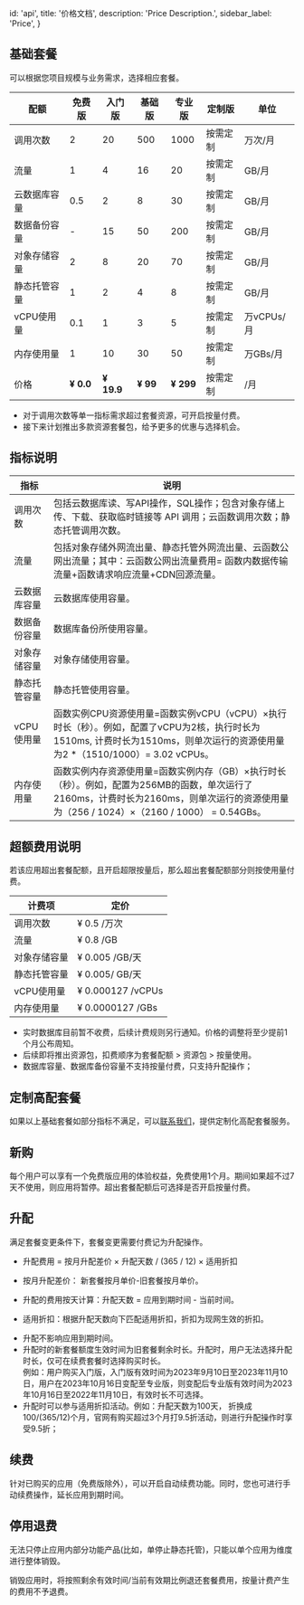 
  id: 'api',
  title: '价格文档',
  description: 'Price Description.',
  sidebar_label: 'Price',
}

## 基础套餐

可以根据您项目规模与业务需求，选择相应套餐。

| **配额**     | **免费版** | **入门版** | **基础版** | **专业版** | **定制版** | **单位**   |
| ------------ | ---------- | ---------- | ---------- | ---------- | ---------- | ---------- |
| 调用次数     | 2          | 20         | 500        | 1000       | 按需定制   | 万次/月    |
| 流量         | 1          | 4          | 16         | 20         | 按需定制   | GB/月      |
| 云数据库容量 | 0.5        | 2          | 8          | 30         | 按需定制   | GB/月      |
| 数据备份容量 | -          | 15         | 50         | 200        | 按需定制   | GB/月      |
| 对象存储容量   | 2          | 8          | 20         | 70         | 按需定制   | GB/月      |
| 静态托管容量 | 1          | 2          | 4          | 8          | 按需定制   | GB/月      |
| vCPU使用量   | 0.1        | 1          | 3          | 5          | 按需定制   | 万vCPUs/月 |
| 内存使用量   | 1          | 10         | 30         | 50         | 按需定制   | 万GBs/月   |
| 价格         | **¥ 0.0**  | **¥ 19.9** | **¥ 99**   | **¥ 299**  | 按需定制   | /月        |


<Admonition type="info" label="note">

- 对于调用次数等单一指标需求超过套餐资源，可开启按量付费。
- 接下来计划推出多款资源套餐包，给予更多的优惠与选择机会。 

</Admonition>


## 指标说明

| **指标**     | **说明**                                                     |
| ------------ | ------------------------------------------------------------ |
| 调用次数     | 包括云数据库读、写API操作，SQL操作；包含对象存储上传、下载、获取临时链接等 API 调用；云函数调用次数；静态托管调用次数。 |
| 流量         | 包括对象存储外网流出量、静态托管外网流出量、云函数公网出流量；其中：云函数公网出流量费用= 函数内数据传输流量+函数请求响应流量+CDN回源流量。 |
| 云数据库容量 | 云数据库使用容量。                                           |
| 数据备份容量 | 数据库备份所使用容量。                                       |
| 对象存储容量   | 对象存储使用容量。                                             |
| 静态托管容量 | 静态托管使用容量。                                           |
| vCPU使用量   | 函数实例CPU资源使用量=函数实例vCPU（vCPU）×执行时长（秒）。例如，配置了vCPU为2核，执行时长为1510ms, 计费时长为1510ms，则单次运行的资源使用量为2 *（1510/1000）= 3.02 vCPUs。 |
| 内存使用量   | 函数实例内存资源使用量=函数实例内存（GB）×执行时长（秒）。例如，配置为256MB的函数，单次运行了2160ms，计费时长为2160ms，则单次运行的资源使用量为（256 / 1024）×（2160 / 1000） = 0.54GBs。 |

## 超额费用说明

若该应用超出套餐配额，且开启超限按量后，那么超出套餐配额部分则按使用量付费。

| **计费项**   | **定价**          |
| ------------ | ----------------- |
| 调用次数     | ¥ 0.5 /万次       |
| 流量         | ¥ 0.8 /GB         |
| 对象存储容量   | ¥ 0.005 /GB/天    |
| 静态托管容量 | ¥ 0.005/ GB/天    |
| vCPU使用量   | ¥ 0.000127 /vCPUs |
| 内存使用量   | ¥ 0.0000127 /GBs  |

<Admonition type="info" label="note">

- 实时数据库目前暂不收费，后续计费规则另行通知。价格的调整将至少提前1个月公布周知。
- 后续即将推出资源包，扣费顺序为套餐配额 > 资源包 > 按量使用。
- 数据库容量、数据库备份容量不支持按量付费，只支持升配操作；

</Admonition>



## 定制高配套餐

如果以上基础套餐如部分指标不满足，可以[联系我们](https://document.memfiredb.com/docs/contactus)，提供定制化高配套餐服务。

## 新购

每个用户可以享有一个免费版应用的体验权益，免费使用1个月。期间如果超不过7天不使用，则应用将暂停。超出套餐配额后可选择是否开启按量付费。

## 升配

满足套餐变更条件下，套餐变更需要付费记为升配操作。

- 升配费用 = 按月升配差价 × 升配天数 / (365 / 12) × 适用折扣

- 按月升配差价： 新套餐按月单价-旧套餐按月单价。

- 升配的费用按天计算：升配天数 = 应用到期时间 - 当前时间。

- 适用折扣：根据升配天数向下匹配适用折扣，折扣为现网生效的折扣。


<Admonition type="info" label="note">

- 升配不影响应用到期时间。
- 升配时的新套餐额度生效时间为旧套餐剩余时长。升配时，用户无法选择升配时长，仅可在续费套餐时选择购买时长。   
例如：用户购买入门版，入门版有效时间为2023年9月10日至2023年11月10日，用户在2023年10月16日变配至专业版，则变配后专业版有效时间为2023年10月16日至2022年11月10日，有效时长不可选择。
- 升配时可以参与适用折扣活动。例如：升配天数为100天， 折换成100/(365/12)个月，官网有购买超过3个月打9.5折活动，则进行升配操作时享受9.5折； 

</Admonition>



## 续费

针对已购买的应用（免费版除外），可以开启自动续费功能。同时，您也可进行手动续费操作，延长应用到期时间。

## 停用退费

无法只停止应用内部分功能产品(比如，单停止静态托管)，只能以单个应用为维度进行整体销毁。

销毁应用时，将按照剩余有效时间/当前有效期比例退还套餐费用，按量计费产生的费用不予退费。


